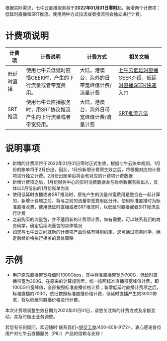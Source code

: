 根据实际需求，七牛云直播服务将于**2022年01月01日零时**起，新增两个计费项：低延时直播和SRT推流。使用两种方式拉流或者推流将会独立进行计费。
# 计费项说明

|计费项|计费说明|计费方式|相关文档|
|-|-|-|-|
|低延时直播|使用七牛云低延时直播GEEK时，产生的下行流量或者带宽费用。|大陆，港澳台，海外的日带宽峰值计费/流量计费|[七牛云低延时直播GEEK介绍](https://developer.qiniu.com/pili/9903/low-latency-live-function-is-introduced)，[低延时直播GEEK快速入门](https://developer.qiniu.com/pili/9902/low-latency-live-quick-start)|
|SRT推流|使用七牛云直播服务时，用SRT协议推流产生的上行流量或者带宽费用。|大陆，港澳台，海外日带宽峰值计费/流量计费|[SRT推流方法](https://developer.qiniu.com/pili/8171/srt-push-flow)|

# 说明事项
- 新增的计费项将于2022年01月01日零时正式生效，根据七牛云账单规则，1月份的账单将于2月份出，因此，1月份新增计费项生效之后，将根据对应的计费项进行独立计费。2月份出账单后将会有对应的计费项计费数据
- 新增计费项之后，1月份财务中心的实时消费数据会与账单数据有些出入，具体以2月份出的1月份账单为准
- 使用低延时直播或者SRT推流时，原先产生的流量带宽费用是整合在一起计算的，新增计费项之后，将与之前的流量带宽费用区分开。使用标准直播时为标准直播收费，使用低延时直播或者SRT推流时，以低延时直播或者SRT推流进行计费
- 之前购买的流量包，并不适用新的计费项计费，如有需要，可以联系我们的商务同学，确定后续流量包的具体情况
- 如您与七牛云之间就新的计费项产品价格有特别约定，您可通过商务同学，确定后续价格执行相关的具体策略

# 示例
- 用户原先直播带宽峰值时1000Gbps，其中标准直播带宽为700G，低延时直播带宽为300G。在原来的计算规则里，统一按照标准直播带宽峰值计费，即1000G带宽峰值，全部按照标准直播价格计费；新增低延时直播计费项之后，标准直播的700G，依旧按照标准直播价格计费，低延时直播产生的300G带宽，将以低延时直播价格进行计费。

本次计费项调整生效日期为2022年01月01日，请您关注新的计费方式及余额变动，并及时做出业务调整。

若您有任何疑问，欢迎随时 联系我们<[提交工单](https://support.qiniu.com/tickets/new/?space=%E7%9B%B4%E6%92%AD%E4%BA%91)/400-808-9172>。衷心感谢各位用户对七牛云直播服务（PILI）产品的信赖与支持！


